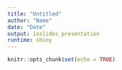 ```yaml
---
title: "Untitled"
author: "Name"
date: "Date"
output: ioslides_presentation
runtime: shiny
---
```


```r
knitr::opts_chunk$set(echo = TRUE)
```
